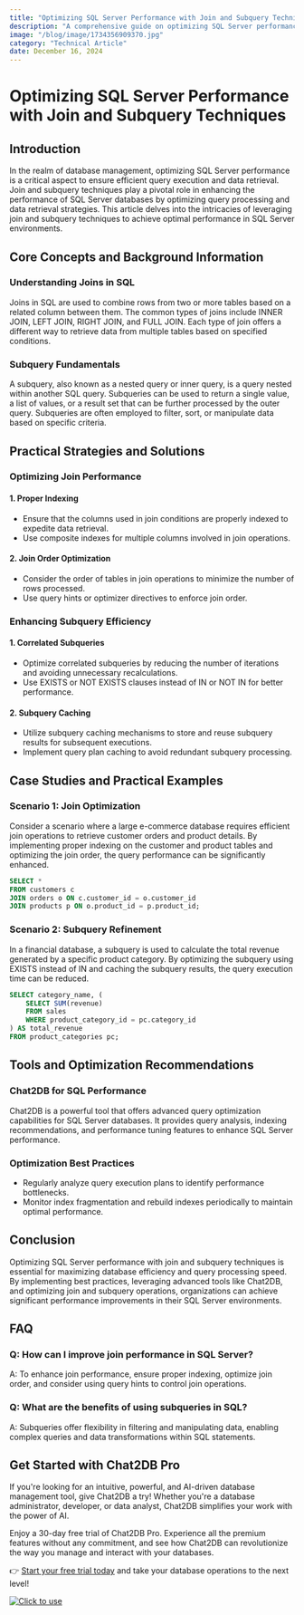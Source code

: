 ```yaml
---
title: "Optimizing SQL Server Performance with Join and Subquery Techniques"
description: "A comprehensive guide on optimizing SQL Server performance through advanced join and subquery techniques."
image: "/blog/image/1734356909370.jpg"
category: "Technical Article"
date: December 16, 2024
---
```


# Optimizing SQL Server Performance with Join and Subquery Techniques

## Introduction

In the realm of database management, optimizing SQL Server performance is a critical aspect to ensure efficient query execution and data retrieval. Join and subquery techniques play a pivotal role in enhancing the performance of SQL Server databases by optimizing query processing and data retrieval strategies. This article delves into the intricacies of leveraging join and subquery techniques to achieve optimal performance in SQL Server environments.

## Core Concepts and Background Information

### Understanding Joins in SQL

Joins in SQL are used to combine rows from two or more tables based on a related column between them. The common types of joins include INNER JOIN, LEFT JOIN, RIGHT JOIN, and FULL JOIN. Each type of join offers a different way to retrieve data from multiple tables based on specified conditions.

### Subquery Fundamentals

A subquery, also known as a nested query or inner query, is a query nested within another SQL query. Subqueries can be used to return a single value, a list of values, or a result set that can be further processed by the outer query. Subqueries are often employed to filter, sort, or manipulate data based on specific criteria.

## Practical Strategies and Solutions

### Optimizing Join Performance

#### 1. Proper Indexing

- Ensure that the columns used in join conditions are properly indexed to expedite data retrieval.
- Use composite indexes for multiple columns involved in join operations.

#### 2. Join Order Optimization

- Consider the order of tables in join operations to minimize the number of rows processed.
- Use query hints or optimizer directives to enforce join order.

### Enhancing Subquery Efficiency

#### 1. Correlated Subqueries

- Optimize correlated subqueries by reducing the number of iterations and avoiding unnecessary recalculations.
- Use EXISTS or NOT EXISTS clauses instead of IN or NOT IN for better performance.

#### 2. Subquery Caching

- Utilize subquery caching mechanisms to store and reuse subquery results for subsequent executions.
- Implement query plan caching to avoid redundant subquery processing.

## Case Studies and Practical Examples

### Scenario 1: Join Optimization

Consider a scenario where a large e-commerce database requires efficient join operations to retrieve customer orders and product details. By implementing proper indexing on the customer and product tables and optimizing the join order, the query performance can be significantly enhanced.

```sql
SELECT *
FROM customers c
JOIN orders o ON c.customer_id = o.customer_id
JOIN products p ON o.product_id = p.product_id;
```

### Scenario 2: Subquery Refinement

In a financial database, a subquery is used to calculate the total revenue generated by a specific product category. By optimizing the subquery using EXISTS instead of IN and caching the subquery results, the query execution time can be reduced.

```sql
SELECT category_name, (
    SELECT SUM(revenue)
    FROM sales
    WHERE product_category_id = pc.category_id
) AS total_revenue
FROM product_categories pc;
```

## Tools and Optimization Recommendations

### Chat2DB for SQL Performance

Chat2DB is a powerful tool that offers advanced query optimization capabilities for SQL Server databases. It provides query analysis, indexing recommendations, and performance tuning features to enhance SQL Server performance.

### Optimization Best Practices

- Regularly analyze query execution plans to identify performance bottlenecks.
- Monitor index fragmentation and rebuild indexes periodically to maintain optimal performance.

## Conclusion

Optimizing SQL Server performance with join and subquery techniques is essential for maximizing database efficiency and query processing speed. By implementing best practices, leveraging advanced tools like Chat2DB, and optimizing join and subquery operations, organizations can achieve significant performance improvements in their SQL Server environments.

## FAQ

### Q: How can I improve join performance in SQL Server?

A: To enhance join performance, ensure proper indexing, optimize join order, and consider using query hints to control join operations.

### Q: What are the benefits of using subqueries in SQL?

A: Subqueries offer flexibility in filtering and manipulating data, enabling complex queries and data transformations within SQL statements.


## Get Started with Chat2DB Pro

If you're looking for an intuitive, powerful, and AI-driven database management tool, give Chat2DB a try! Whether you're a database administrator, developer, or data analyst, Chat2DB simplifies your work with the power of AI.

Enjoy a 30-day free trial of Chat2DB Pro. Experience all the premium features without any commitment, and see how Chat2DB can revolutionize the way you manage and interact with your databases.

👉 [Start your free trial today](https://chat2db.ai/pricing) and take your database operations to the next level!


[![Click to use](/image/blog/bg/chat2db.jpg)](https://chat2db.ai/)
